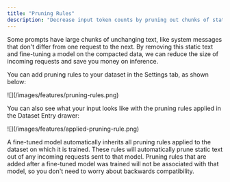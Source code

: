 ```yaml
---
title: "Pruning Rules"
description: "Decrease input token counts by pruning out chunks of static text."
---
```


Some prompts have large chunks of unchanging text, like system messages that don't differ from one request to the next. By removing this static text and fine-tuning a model on the compacted data, we can reduce the size of incoming requests and save you money on inference.

You can add pruning rules to your dataset in the Settings tab, as shown below:

<Frame>![](/images/features/pruning-rules.png)</Frame>

You can also see what your input looks like with the pruning rules applied in the Dataset Entry drawer:

<Frame>![](/images/features/applied-pruning-rule.png)</Frame>

A fine-tuned model automatically inherits all pruning rules applied to the dataset on which it is trained. These rules will automatically prune static text out of any incoming requests sent to that model. Pruning rules that are added after a fine-tuned model was trained will not be associated with that model, so you don't need to worry about backwards compatibility.
